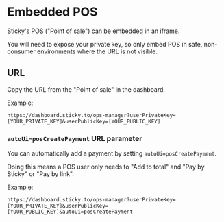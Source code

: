 # Embedded POS

Sticky's POS ("Point of sale") can be embedded in an iframe.

You will need to expose your private key, so only embed POS in safe, non-consumer environments where the URL is not visible.

## URL

Copy the URL from the "Point of sale" in the dashboard.

Example:

```
https://dashboard.sticky.to/ops-manager?userPrivateKey=[YOUR_PRIVATE_KEY]&userPublicKey=[YOUR_PUBLIC_KEY]
```

### `autoUi=posCreatePayment` URL parameter

You can automatically add a payment by setting `autoUi=posCreatePayment`.

Doing this means a POS user only needs to "Add to total" and "Pay by Sticky" or "Pay by link".

Example:

```
https://dashboard.sticky.to/ops-manager?userPrivateKey=[YOUR_PRIVATE_KEY]&userPublicKey=[YOUR_PUBLIC_KEY]&autoUi=posCreatePayment
```
